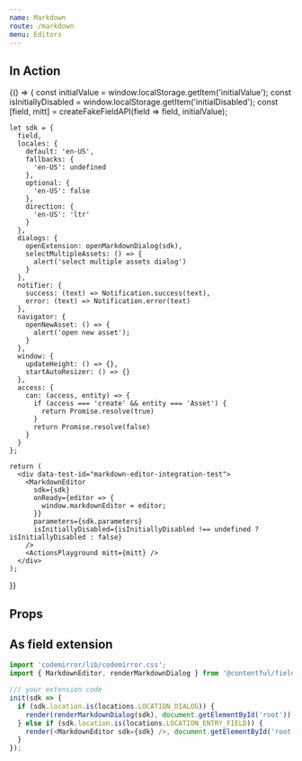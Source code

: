 ```yaml
---
name: Markdown
route: /markdown
menu: Editors
---
```



<Readme />


## In Action

<Playground>
  {() => {
    const initialValue = window.localStorage.getItem('initialValue');
    const isInitiallyDisabled = window.localStorage.getItem('initialDisabled');
    const [field, mitt] = createFakeFieldAPI(field => field, initialValue);

    let sdk = {
      field,
      locales: {
        default: 'en-US',
        fallbacks: {
          'en-US': undefined
        },
        optional: {
          'en-US': false
        },
        direction: {
          'en-US': 'ltr'
        }
      },
      dialogs: {
        openExtension: openMarkdownDialog(sdk),
        selectMultipleAssets: () => {
          alert('select multiple assets dialog')
        }
      },
      notifier: {
        success: (text) => Notification.success(text),
        error: (text) => Notification.error(text)
      },
      navigator: {
        openNewAsset: () => {
          alert('open new asset');
        }
      },
      window: {
        updateHeight: () => {},
        startAutoResizer: () => {}
      },
      access: {
        can: (access, entity) => {
          if (access === 'create' && entity === 'Asset') {
            return Promise.resolve(true)
          }
          return Promise.resolve(false)
        }
      }
    };

    return (
      <div data-test-id="markdown-editor-integration-test">
        <MarkdownEditor
          sdk={sdk}
          onReady={editor => {
            window.markdownEditor = editor;
          }}
          parameters={sdk.parameters}
          isInitiallyDisabled={isInitiallyDisabled !== undefined ? isInitiallyDisabled : false}
        />
        <ActionsPlayground mitt={mitt} />
      </div>
    );
  }}
</Playground>


## Props

<Props of={MarkdownEditor} />

## As field extension

```js
import 'codemirror/lib/codemirror.css';
import { MarkdownEditor, renderMarkdownDialog } from '@contentful/field-editor-markdown';

/// your extension code
init(sdk => {
  if (sdk.location.is(locations.LOCATION_DIALOG)) {
    render(renderMarkdownDialog(sdk), document.getElementById('root'));
  } else if (sdk.location.is(locations.LOCATION_ENTRY_FIELD)) {
    render(<MarkdownEditor sdk={sdk} />, document.getElementById('root'));
  }
});
```
